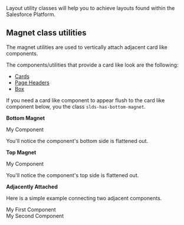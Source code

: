 
<div className="lead">
  Layout utility classes will help you to achieve layouts found within the Salesforce Platform.
</div>

## Magnet class utilities

The magnet utilities are used to vertically attach adjacent card like components.

The components/utilities that provide a card like look are the following:

* [Cards](/components/cards/)
* [Page Headers](/components/page-headers)
* [Box](/utilities/box)

If you need a card like component to appear flush to the card like component below, you the class  `slds-has-bottom-magnet`.

**Bottom Magnet**

<CodeView>
  <div className="slds-box slds-has-bottom-magnet">
    My Component
  </div>
</CodeView>

You'll notice the component's bottom side is flattened out.

**Top Magnet**

<CodeView>
  <div className="slds-box slds-has-top-magnet">
    My Component
  </div>
</CodeView>

You'll notice the component's top side is flattened out.

**Adjacently Attached**

Here is a simple example connecting two adjacent components.

<CodeView>
  <div className="slds-card slds-has-bottom-magnet">
    <div className="slds-p-around_medium">My First Component</div>
  </div>
  <div className="slds-card slds-has-top-magnet">
    <div className="slds-p-around_medium">My Second Component</div>
  </div>
</CodeView>
